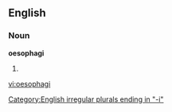 ==English==

===Noun===
'''oesophagi'''

# {{plural of|[[oesophagus]]}}

[[Category:English irregular plurals ending in "-i"]]

[[vi:oesophagi]]